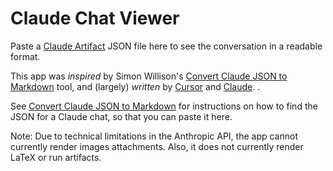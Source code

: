 # Claude Chat Viewer

Paste a [Claude Artifact](https://www.anthropic.com/news/artifacts) JSON file
here to see the conversation in a readable format.

This app was *inspired* by Simon Willison's [Convert Claude JSON to Markdown]
tool, and (largely) *written* by [Cursor](https://cursor.com) and
[Claude](https://anthropic.com). .


See [Convert Claude JSON to Markdown] for instructions on how to find the JSON
for a Claude chat, so that you can paste it here.

Note: Due to technical limitations in the Anthropic API, the app cannot
currently render images attachments. Also, it does not currently render LaTeX or
run artifacts.

[Convert Claude JSON to Markdown]: https://observablehq.com/@simonw/convert-claude-json-to-markdown
